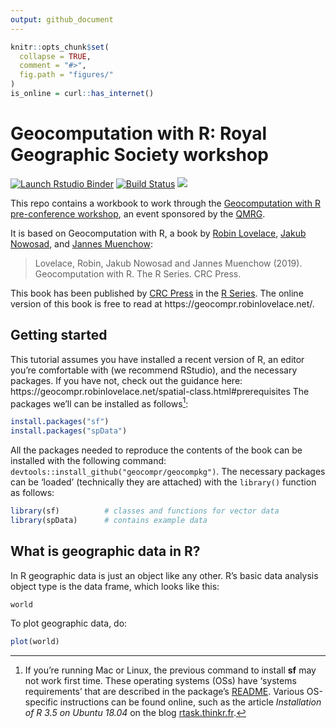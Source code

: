```yaml
---
output: github_document
---
```


<!-- README.md is generated from README.Rmd. Please edit that file - rmarkdown::render('README.Rmd', output_format = 'github_document', output_file = 'README.md') -->

```r
knitr::opts_chunk$set(
  collapse = TRUE,
  comment = "#>",
  fig.path = "figures/"
)
is_online = curl::has_internet()
```

# Geocomputation with R: Royal Geographic Society workshop 

  <!-- badges: start -->
[![Launch Rstudio Binder](http://mybinder.org/badge_logo.svg)](https://mybinder.org/v2/gh/geocompr/RGSWorkshop/master?urlpath=rstudio)
[![Build Status](https://travis-ci.org/Robinlovelace/geocompr.svg?branch=master)](https://travis-ci.org/Robinlovelace/geocompr) [![](https://img.shields.io/docker/automated/robinlovelace/geocompr.svg)](https://hub.docker.com/r/robinlovelace/geocompr/builds/)
  <!-- badges: end -->

This repo contains a workbook to work through the [Geocomputation with R pre-conference workshop](https://www.rgs.org/events/summer-2019/geocomputation-with-r-%E2%80%93-free-workshop-and-reproduc/), an event sponsored by the [QMRG](https://quantile.info/geocomputation-with-r-book-demo-and-reproducible-map-competition/).

It is based on Geocomputation with R, a book by [Robin Lovelace](https://www.robinlovelace.net/), [Jakub Nowosad](https://nowosad.github.io/), and [Jannes Muenchow](http://www.geographie.uni-jena.de/en/Muenchow.html):

> Lovelace, Robin, Jakub Nowosad and Jannes Muenchow (2019). Geocomputation with R. The R Series. CRC Press.

This book has been published by [CRC Press](https://www.crcpress.com/9781138304512) in the [R Series](https://www.crcpress.com/Chapman--HallCRC-The-R-Series/book-series/CRCTHERSER). 
The online version of this book is free to read at https://geocompr.robinlovelace.net/.

## Getting started

This tutorial assumes you have installed a recent version of R, an editor you're comfortable with (we recommend RStudio), and the necessary packages.
If you have not, check out the guidance here: https://geocompr.robinlovelace.net/spatial-class.html#prerequisites
The packages we'll can be installed as follows^[
If you're running Mac or Linux, the previous command to install **sf** may not work first time.
These operating systems (OSs) have 'systems requirements' that are described in the package's [README](https://github.com/r-spatial/sf).
Various OS-specific instructions can be found online, such as the article *Installation of R 3.5 on Ubuntu 18.04* on the blog [rtask.thinkr.fr](https://rtask.thinkr.fr/blog/installation-of-r-3-5-on-ubuntu-18-04-lts-and-tips-for-spatial-packages/).
]:

```r
install.packages("sf")
install.packages("spData")
```

All the packages needed to reproduce the contents of the book can be installed with the following command: `devtools::install_github("geocompr/geocompkg")`.
The necessary packages can be 'loaded' (technically they are attached) with the `library()` function as follows:

```r
library(sf)          # classes and functions for vector data
library(spData)      # contains example data
```

## What is geographic data in R?

In R geographic data is just an object like any other.
R's basic data analysis object type is the data frame, which looks like this:

```r
world
```

To plot geographic data, do:

```r
plot(world)
```

